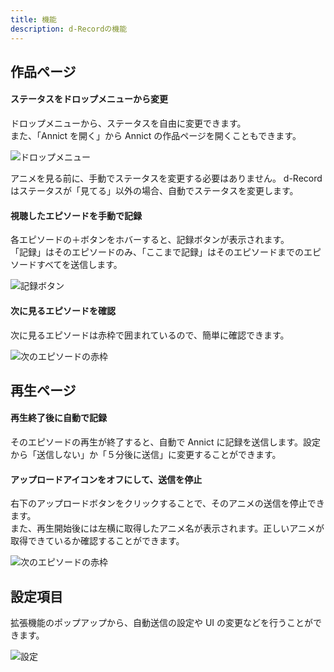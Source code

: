 ```yaml
---
title: 機能
description: d-Recordの機能
---
```



## 作品ページ

#### ステータスをドロップメニューから変更

ドロップメニューから、ステータスを自由に変更できます。  
また、「Annict を開く」から Annict の作品ページを開くこともできます。

![ドロップメニュー](../../../assets/drop-menu.jpg)

<Aside type="tip" title="ステータスは自動で変更されます">
    アニメを見る前に、手動でステータスを変更する必要はありません。
    d-Recordはステータスが「見てる」以外の場合、自動でステータスを変更します。
</Aside>

#### 視聴したエピソードを手動で記録

各エピソードの＋ボタンをホバーすると、記録ボタンが表示されます。  
「記録」はそのエピソードのみ、「ここまで記録」はそのエピソードまでのエピソードすべてを送信します。

![記録ボタン](../../../assets/record-button.jpg)

#### 次に見るエピソードを確認

次に見るエピソードは赤枠で囲まれているので、簡単に確認できます。

![次のエピソードの赤枠](../../../assets/next-episode.jpg)

## 再生ページ

#### 再生終了後に自動で記録

そのエピソードの再生が終了すると、自動で Annict に記録を送信します。設定から「送信しない」か「５分後に送信」に変更することができます。

#### アップロードアイコンをオフにして、送信を停止

右下のアップロードボタンをクリックすることで、そのアニメの送信を停止できます。  
また、再生開始後には左横に取得したアニメ名が表示されます。正しいアニメが取得できているか確認することができます。

![次のエピソードの赤枠](../../../assets/upload-button.jpg)

## 設定項目

拡張機能のポップアップから、自動送信の設定や UI の変更などを行うことができます。

![設定](https://raw.githubusercontent.com/hamachi25/d-Record/refs/heads/images/settings.jpg)
